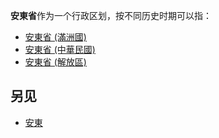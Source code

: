'''安東省'''作为一个行政区划，按不同历史时期可以指：

* [[安東省_(滿洲國)|安東省 (滿洲國)]]
* [[安東省_(中華民國)|安東省 (中華民國)]]
* [[安東省_(解放區)|安東省 (解放區)]]

== 另见 ==
* [[安東|安東]]

{{disambig|A安|Cat=三字中国省名消歧义}}
